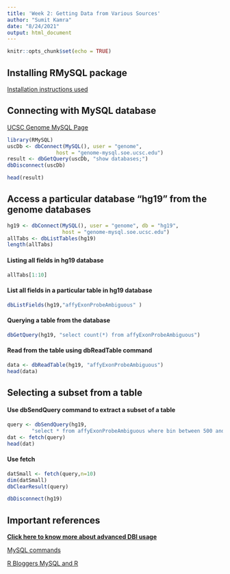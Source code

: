```yaml
---
title: 'Week 2: Getting Data from Various Sources'
author: "Sumit Kamra"
date: "8/24/2021"
output: html_document
---
```


```r
knitr::opts_chunk$set(echo = TRUE)
```

## Installing RMySQL package

[Installation instructions used](https://www.ah-ruhe.de/2013/07/23/installing-rmysql-under-windows/)

## Connecting with MySQL database

[UCSC Genome MySQL Page](https://genome.ucsc.edu/goldenPath/help/mysql.html)

```r
library(RMySQL)
uscDb <- dbConnect(MySQL(), user = "genome",
                host = "genome-mysql.soe.ucsc.edu")
result <- dbGetQuery(uscDb, "show databases;")
dbDisconnect(uscDb)

```
```r
head(result)
```
## Access a particular database "hg19" from the genome databases

```r
hg19 <- dbConnect(MySQL(), user = "genome", db = "hg19",
                  host = "genome-mysql.soe.ucsc.edu")
allTabs <- dbListTables(hg19)
length(allTabs)

```
#### Listing all fields in hg19 database
```r
allTabs[1:10]
```
#### List all fields in a particular table in hg19 database
```r
dbListFields(hg19,"affyExonProbeAmbiguous" )
```
#### Querying a table from the database
```r
dbGetQuery(hg19, "select count(*) from affyExonProbeAmbiguous")

```

#### Read from the table using dbReadTable command
```r
data <- dbReadTable(hg19, "affyExonProbeAmbiguous")
head(data)

```
## Selecting a subset from a table 
#### Use dbSendQuery command to extract a subset of a table

```r
query <- dbSendQuery(hg19, 
        "select * from affyExonProbeAmbiguous where bin between 500 and 1500")
dat <- fetch(query)
head(dat)

```
#### Use fetch 
```r
datSmall <- fetch(query,n=10)
dim(datSmall)
dbClearResult(query)
```
```r
dbDisconnect(hg19)
```

## Important references

[**Click here to know more about advanced DBI usage**](https://cran.r-project.org/web/packages/DBI/vignettes/DBI-advanced.html)

[MySQL commands](https://www.pantz.org/software/mysql/mysqlcommands.html)

[R Bloggers MySQL and R](https://www.r-bloggers.com/2011/08/mysql-and-r/)


